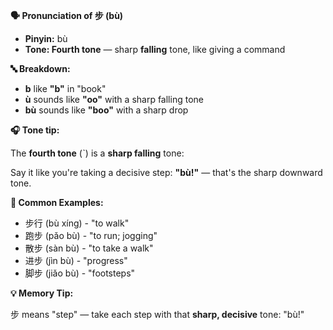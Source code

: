 **🗣️ Pronunciation of 步 (bù)**

- **Pinyin:** bù
- **Tone: Fourth tone** — sharp **falling** tone, like giving a command

**🔤 Breakdown:**

- **b** like **"b"** in "book"
- **ù** sounds like **"oo"** with a sharp falling tone
- **bù** sounds like **"boo"** with a sharp drop

**🎧 Tone tip:**

The **fourth tone** (ˋ) is a **sharp falling** tone:

Say it like you're taking a decisive step: **"bù!"** — that's the sharp downward tone.

**📝 Common Examples:**

- 步行 (bù xíng) - "to walk"
- 跑步 (pǎo bù) - "to run; jogging"
- 散步 (sàn bù) - "to take a walk"
- 进步 (jìn bù) - "progress"
- 脚步 (jiǎo bù) - "footsteps"

**💡 Memory Tip:**

步 means "step" — take each step with that **sharp, decisive** tone: "bù!"
